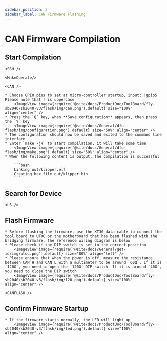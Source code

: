 ```yaml
---
sidebar_position: 3
sidebar_label: CAN Firmware Flashing
---
```





# CAN Firmware Compilation

## Start Compilation

    <SSH />

    <MakeOperate/>

    <CAN />

    * Choose GPIO pins to set at micro-controller startup, input: !gpio5 Please note that ! is uppercase
        <ImageView image={require('@site/docs/ProductDoc/ToolBoard/fly-sb2040/sb2040-v3/flash/img/can.png').default} size="100%" align="center" />
    * Press the `Q` key, when **Save configuration** appears, then press the `Y` key
        <ImageView image={require('@site/docs/General/dfu-flash/img/configuration.png').default} size="50%" align="center" />
    * The configuration should now be saved and exited to the command line interface
    * Enter `make -j4` to start compilation, it will take some time
        <ImageView image={require('@site/docs/General/dfu-flash/img/make.png').default} size="50%" align="center" />
    * When the following content is output, the compilation is successful

        ```bash
        Linking out/klipper.elf
        Creating hex file out/klipper.bin
        ```

## Search for Device

    <LS />


## Flash Firmware

    * Before flashing the firmware, use the XT30 data cable to connect the tool board to UTOC or the motherboard that has been flashed with the bridging firmware, the reference wiring diagram is below
    * Please check if the DIP switch is set to the correct position
        <ImageView image={require('@site/docs/General/get-id/img/utoc.png').default} size="80%" align="left" />
    * Please ensure that when the power is off, measure the resistance between CAN H and CAN L with a multimeter to be around `60Ω`. If it is `120Ω`, you need to open the `120Ω` DIP switch. If it is around `40Ω`, you need to close the DIP switch
        <ImageView image={require('@site/docs/ProductDoc/ToolBoard/fly-sb2040/sb2040-v3/flash/img/120.png').default} size="100%" align="center" />

    <CANFLASH />

## Confirm Firmware Startup

    * If the firmware starts normally, the LED will light up
        <ImageView image={require('@site/docs/ProductDoc/ToolBoard/fly-sb2040/sb2040-v3/flash/img/led.png').default} size="100%" align="center" />

